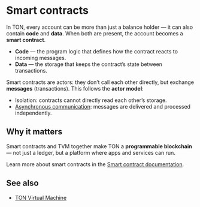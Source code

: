 
# Smart contracts

In TON, every account can be more than just a balance holder — it can also contain **code** and **data**.
When both are present, the account becomes a **smart contract**.

- **Code** — the program logic that defines how the contract reacts to incoming messages.
- **Data** — the storage that keeps the contract’s state between transactions.

Smart contracts are actors: they don’t call each other directly, but exchange **messages** (transactions). This follows the **actor model**:
- Isolation: contracts cannot directly read each other’s storage.
- [Asynchronous communication](/v3/concepts/dive-into-ton/ton-blockchain/asynchrony): messages are delivered and processed independently.

## Why it matters

Smart contracts and TVM together make TON a **programmable blockchain** — not just a ledger, but a platform where apps and services can run.

Learn more about smart contracts in the [Smart contract documentation](/v3/documentation/smart-contracts/overview).

## See also
- [TON Virtual Machine](/v3/concepts/dive-into-ton/ton-blockchain/ton-virtual-machine)

<Feedback />
